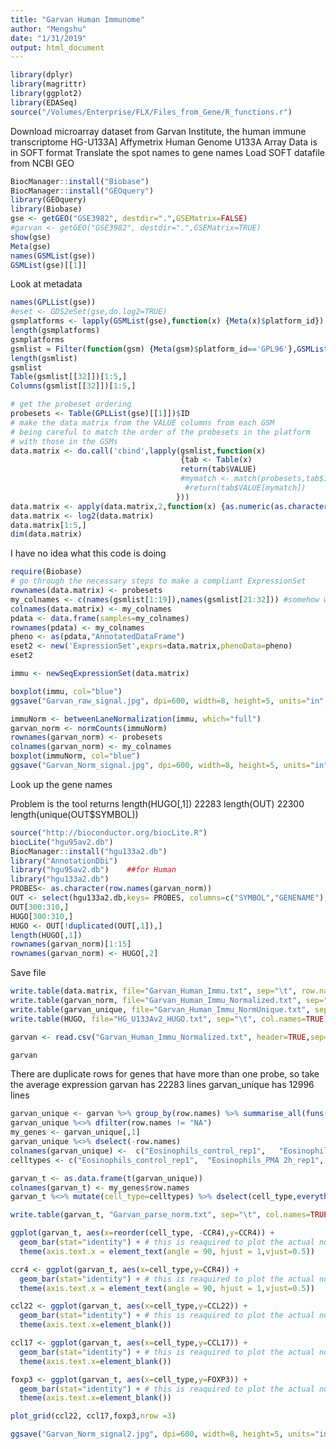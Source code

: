 ```yaml
---
title: "Garvan Human Immunome"
author: "Mengshu"
date: "1/31/2019"
output: html_document
---
```


```r
library(dplyr)
library(magrittr)
library(ggplot2)
library(EDASeq)
source("/Volumes/Enterprise/FLX/Files_from_Gene/R_functions.r")
```


Download microarray dataset from Garvan Institute, the human immune transcriptome
HG-U133A] Affymetrix Human Genome U133A Array
Data is in SOFT format
Translate the spot names to gene names
Load SOFT datafile from NCBI GEO

```r

BiocManager::install("Biobase")
BiocManager::install("GEOquery")
library(GEOquery)
library(Biobase)
gse <- getGEO("GSE3982", destdir=".",GSEMatrix=FALSE)
#garvan <- getGEO("GSE3982", destdir=".",GSEMatrix=TRUE)
show(gse)
Meta(gse)
names(GSMList(gse))
GSMList(gse)[[1]]
```
Look at metadata
```r
names(GPLList(gse))
#eset <- GDS2eSet(gse,do.log2=TRUE)
gsmplatforms <- lapply(GSMList(gse),function(x) {Meta(x)$platform_id})
length(gsmplatforms)
gsmplatforms
gsmlist = Filter(function(gsm) {Meta(gsm)$platform_id=='GPL96'},GSMList(gse))
length(gsmlist)
gsmlist
Table(gsmlist[[32]])[1:5,]
Columns(gsmlist[[32]])[1:5,]
```

```r
# get the probeset ordering
probesets <- Table(GPLList(gse)[[1]])$ID
# make the data matrix from the VALUE columns from each GSM
# being careful to match the order of the probesets in the platform
# with those in the GSMs
data.matrix <- do.call('cbind',lapply(gsmlist,function(x) 
                                      {tab <- Table(x)
                                      return(tab$VALUE)  
                                      #mymatch <- match(probesets,tab$ID_REF)
                                       #return(tab$VALUE[mymatch])
                                     }))
data.matrix <- apply(data.matrix,2,function(x) {as.numeric(as.character(x))})
data.matrix <- log2(data.matrix)
data.matrix[1:5,]
dim(data.matrix)
```
I have no idea what this code is doing
```r
require(Biobase)
# go through the necessary steps to make a compliant ExpressionSet
rownames(data.matrix) <- probesets
my_colnames <- c(names(gsmlist[1:19]),names(gsmlist[21:32])) #somehow we lost a sample in the do.call cbind step, but it's a basophil sample so I just took its colname out
colnames(data.matrix) <- my_colnames
pdata <- data.frame(samples=my_colnames)
rownames(pdata) <- my_colnames
pheno <- as(pdata,"AnnotatedDataFrame")
eset2 <- new('ExpressionSet',exprs=data.matrix,phenoData=pheno)
eset2
```

```r
immu <- newSeqExpressionSet(data.matrix)

boxplot(immu, col="blue")
ggsave("Garvan_raw_signal.jpg", dpi=600, width=8, height=5, units="in", plot= last_plot())

immuNorm <- betweenLaneNormalization(immu, which="full")
garvan_norm <- normCounts(immuNorm)
rownames(garvan_norm) <- probesets
colnames(garvan_norm) <- my_colnames
boxplot(immuNorm, col="blue")
ggsave("Garvan_Norm_signal.jpg", dpi=600, width=8, height=5, units="in", plot= last_plot())
```

Look up the gene names

Problem is the tool returns
length(HUGO[,1]) 22283
length(OUT)    22300
length(unique(OUT$SYMBOL)) 
```r
source("http://bioconductor.org/biocLite.R")
biocLite("hgu95av2.db")
BiocManager::install("hgu133a2.db")
library("AnnotationDbi")
library("hgu95av2.db")    ##for Human
library("hgu133a2.db") 
PROBES<- as.character(row.names(garvan_norm))
OUT <- select(hgu133a2.db,keys= PROBES, columns=c("SYMBOL","GENENAME"),multiVals="first")
OUT[300:310,]
HUGO[300:310,]
HUGO <- OUT[!duplicated(OUT[,1]),]
length(HUGO[,1])
rownames(garvan_norm)[1:15]
rownames(garvan_norm) <- HUGO[,2]
```

Save file
```r
write.table(data.matrix, file="Garvan_Human_Immu.txt", sep="\t", row.names=TRUE, col.names=TRUE)
write.table(garvan_norm, file="Garvan_Human_Immu_Normalized.txt", sep="\t", row.names=TRUE, col.names=TRUE)
write.table(garvan_unique, file="Garvan_Human_Immu_NormUnique.txt", sep="\t", row.names=TRUE, col.names=TRUE)
write.table(HUGO, file="HG_U133Av2_HUGO.txt", sep="\t", col.names=TRUE)

garvan <- read.csv("Garvan_Human_Immu_Normalized.txt", header=TRUE,sep="\t", row.names=NULL)

garvan
```

There are duplicate rows for genes that have more than one probe, so take the average expression
garvan has 22283 lines
garvan_unique has 12996 lines
```r
garvan_unique <- garvan %>% group_by(row.names) %>% summarise_all(funs(mean))
garvan_unique %<>% dfilter(row.names != "NA")
my_genes <- garvan_unique[,1]
garvan_unique %<>% dselect(-row.names)
colnames(garvan_unique) <-  c("Eosinophils_control_rep1",	"Eosinophils_PMA 2h_rep1",	"Cord blood-derived mast cells_control_rep1",	"Cord blood-derived mast cells_IgE 2h_rep1",	"Dendritic cells_LPS 48h_rep1",	"Cord blood-derived mast cells_IgE 2h_rep2",	"Immature dendritic cells_rep1",	"Immature dendritic cells_rep2",	"Dendritic cells_LPS 48h_rep2",	"Macrophages_unstimulated_rep1",	"Macrophages_unstimulated_rep2",	"Macrophages_LPS 4h_rep1",	"Macrophages_LPS 4h_rep2",	"Cord blood-derived mast cells_control_rep2",	"Neutrophils_unstimulated_rep1",	"Neutrophils_unstimulated_rep2",	"B cells_unstimulated_rep1",	"B cells_unstimulated_rep2",	"Neutrophils_LPS 1h_rep1",	"Effector memory T cells_unstimulated_rep1",	"Effector memory T cells_unstimulated_rep2",	"NK cells_unstimulated_rep1",	"NK cells_unstimulated_rep2",	"Basophils_unstimulated_rep2",	"Central memory T cells_unstimulated_rep1",	"Central memory T cells_unstimulated_rep2",	"Th1 cells_unstimulated_rep1",	"Th1 cells_unstimulated_rep2",	"Th2 cells_unstimulated_rep1",	"Th2 cells_unstimulated_rep2",	"Eosinophils_control_rep2")
celltypes <- c("Eosinophils_control_rep1",	"Eosinophils_PMA 2h_rep1",	"Cord blood-derived mast cells_control_rep1",	"Cord blood-derived mast cells_IgE 2h_rep1",	"Dendritic cells_LPS 48h_rep1",	"Cord blood-derived mast cells_IgE 2h_rep2",	"Immature dendritic cells_rep1",	"Immature dendritic cells_rep2",	"Dendritic cells_LPS 48h_rep2",	"Macrophages_unstimulated_rep1",	"Macrophages_unstimulated_rep2",	"Macrophages_LPS 4h_rep1",	"Macrophages_LPS 4h_rep2",	"Cord blood-derived mast cells_control_rep2",	"Neutrophils_unstimulated_rep1",	"Neutrophils_unstimulated_rep2",	"B cells_unstimulated_rep1",	"B cells_unstimulated_rep2",	"Neutrophils_LPS 1h_rep1",	"Effector memory T cells_unstimulated_rep1",	"Effector memory T cells_unstimulated_rep2",	"NK cells_unstimulated_rep1",	"NK cells_unstimulated_rep2",	"Basophils_unstimulated_rep2",	"Central memory T cells_unstimulated_rep1",	"Central memory T cells_unstimulated_rep2",	"Th1 cells_unstimulated_rep1",	"Th1 cells_unstimulated_rep2",	"Th2 cells_unstimulated_rep1",	"Th2 cells_unstimulated_rep2",	"Eosinophils_control_rep2")
```

```r
garvan_t <- as.data.frame(t(garvan_unique))
colnames(garvan_t) <- my_genes$row.names
garvan_t %<>% mutate(cell_type=celltypes) %>% dselect(cell_type,everything())

write.table(garvan_t, "Garvan_parse_norm.txt", sep="\t", col.names=TRUE, row.names=TRUE)

ggplot(garvan_t, aes(x=reorder(cell_type, -CCR4),y=CCR4)) +
  geom_bar(stat="identity") + # this is reaquired to plot the actual number
  theme(axis.text.x = element_text(angle = 90, hjust = 1,vjust=0.5))

ccr4 <- ggplot(garvan_t, aes(x=cell_type,y=CCR4)) +
  geom_bar(stat="identity") + # this is reaquired to plot the actual number
  theme(axis.text.x = element_text(angle = 90, hjust = 1,vjust=0.5))

ccl22 <- ggplot(garvan_t, aes(x=cell_type,y=CCL22)) +
  geom_bar(stat="identity") + # this is reaquired to plot the actual number
  theme(axis.text.x=element_blank())

ccl17 <- ggplot(garvan_t, aes(x=cell_type,y=CCL17)) +
  geom_bar(stat="identity") + # this is reaquired to plot the actual number
  theme(axis.text.x=element_blank())

foxp3 <- ggplot(garvan_t, aes(x=cell_type,y=FOXP3)) +
  geom_bar(stat="identity") + # this is reaquired to plot the actual number
  theme(axis.text.x=element_blank())

plot_grid(ccl22, ccl17,foxp3,nrow =3)

ggsave("Garvan_Norm_signal2.jpg", dpi=600, width=8, height=5, units="in", plot= last_plot())
```

